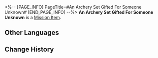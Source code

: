 <%-- [PAGE_INFO]
PageTitle=#An Archery Set Gifted For Someone Unknown#
[END_PAGE_INFO] --%>
{{Item Infobox
|id          = 140277
|image       = Item An Archery Set Gifted For Someone Unknown.png
|type        = Mission Item
|invCategory = Missions
|rarity      = 3
|effect      = 
|description = An archery set with supreme balance. Surprisingly, it seems to have been completely hand-crafted. No Xianzhou technology was used to create it, and the arrow can't track enemies or automatically make turns.
}}
'''An Archery Set Gifted For Someone Unknown''' is a [[Mission Item]].

==Other Languages==
{{Other Languages
|en   = An Archery Set Gifted For Someone Unknown
|zhs  = 不知赠予何人的弓
|zht  = 不知贈予何人的弓
|ja   = 贈る相手がわからない弓
|ko   = 누구에게 선물한지 모르는 활
|es   = Arco y flechas cuyo destinatario se desconoce
|fr   = Équipement d'archer destiné à une personne inconnue
|ru   = Лук и стрелы для неизвестного
|th   = ธนูและลูกศรที่ไม่รู้ว่าจะส่งให้ใคร
|vi   = Cung Không Biết Dành Tặng Ai
|de   = Ein Bogen, der einer unbekannten Person geschenkt wurde
|id   = Busur Entah untuk Siapa
|pt   = Um Conjunto de Arco e Flecha Presenteado Por um Desconhecido
}}

==Change History==
{{Change History|2.0}}